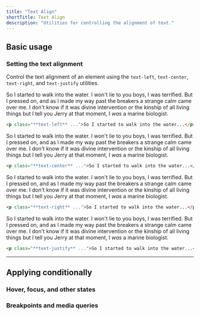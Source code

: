 ```yaml
---
title: "Text Align"
shortTitle: Text Align
description: "Utilities for controlling the alignment of text."
---
```




## Basic usage

### Setting the text alignment

Control the text alignment of an element using the `text-left`, `text-center`, `text-right`, and `text-justify` utilities.

<Example p="none">
  <div class="px-4 sm:px-0">
    <div class="mx-auto max-w-xl bg-white shadow-xl p-8 text-slate-700 text-sm leading-6 sm:text-base sm:leading-7 dark:bg-slate-800 dark:text-slate-400">
      <p class="text-left">
        So I started to walk into the water. I won't lie to you boys, I was terrified. But I pressed on, and as I made my way past the breakers a strange calm came over me. I don't know if it was divine intervention or the kinship of all living things but I tell you Jerry at that moment, I <em>was</em> a marine biologist.
      </p>
    </div>
  </div>
</Example>

```html
<p class="**text-left** ...">So I started to walk into the water...</p>
```

<Example p="none">
  <div class="px-4 sm:px-0">
    <div class="mx-auto max-w-xl bg-white shadow-xl p-8 text-slate-700 text-sm leading-6 sm:text-base sm:leading-7 dark:bg-slate-800 dark:text-slate-400">
      <p class="text-center">
        So I started to walk into the water. I won't lie to you boys, I was terrified. But I pressed on, and as I made my way past the breakers a strange calm came over me. I don't know if it was divine intervention or the kinship of all living things but I tell you Jerry at that moment, I <em>was</em> a marine biologist.
      </p>
    </div>
  </div>
</Example>

```html
<p class="**text-center** ...">So I started to walk into the water...</p>
```

<Example p="none">
  <div class="px-4 sm:px-0">
    <div class="mx-auto max-w-xl bg-white shadow-xl p-8 text-slate-700 text-sm leading-6 sm:text-base sm:leading-7 dark:bg-slate-800 dark:text-slate-400">
      <p class="text-right">
        So I started to walk into the water. I won't lie to you boys, I was terrified. But I pressed on, and as I made my way past the breakers a strange calm came over me. I don't know if it was divine intervention or the kinship of all living things but I tell you Jerry at that moment, I <em>was</em> a marine biologist.
      </p>
    </div>
  </div>
</Example>

```html
<p class="**text-right** ...">So I started to walk into the water...</p>
```

<Example p="none">
  <div class="px-4 sm:px-0">
    <div class="mx-auto max-w-xl bg-white shadow-xl p-8 text-slate-700 text-sm leading-6 sm:text-base sm:leading-7 dark:bg-slate-800 dark:text-slate-400">
      <p class="text-justify">
        So I started to walk into the water. I won't lie to you boys, I was terrified. But I pressed on, and as I made my way past the breakers a strange calm came over me. I don't know if it was divine intervention or the kinship of all living things but I tell you Jerry at that moment, I <em>was</em> a marine biologist.
      </p>
    </div>
  </div>
</Example>

```html
<p class="**text-justify** ...">So I started to walk into the water...</p>
```

---

## <Heading ignore>Applying conditionally</Heading>

### <Heading ignore>Hover, focus, and other states</Heading>

<HoverFocusAndOtherStates defaultClass="text-left" featuredClass="text-center" element="p" />

### <Heading ignore>Breakpoints and media queries</Heading>

<BreakpointsAndMediaQueries defaultClass="text-left" featuredClass="text-center" element="p" />
